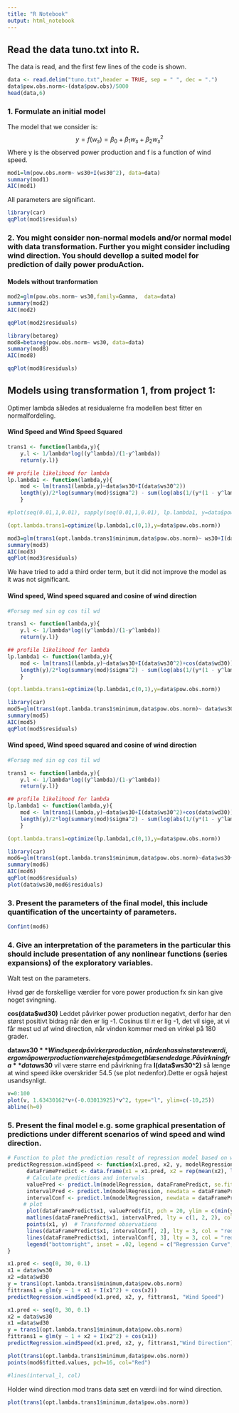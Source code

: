 ```yaml
---
title: "R Notebook"
output: html_notebook
---
```


## Read the data tuno.txt into R.
The data is read, and the first few lines of the code is shown.
```r
data <- read.delim("tuno.txt",header = TRUE, sep = " ", dec = ".")
data$pow.obs.norm<-(data$pow.obs)/5000
head(data,6)
```


### 1. Formulate an initial model

The model that we consider is:
$$y=f(w_s)=\beta_0+\beta_1w_s+\beta_2w_s^2$$
Where y is the observed power production and f is a function of wind speed.
```r
mod1=lm(pow.obs.norm~ ws30+I(ws30^2), data=data)
summary(mod1)
AIC(mod1)
```
All parameters are significant.

```r
library(car)
qqPlot(mod1$residuals)
```

### 2. You might consider non-normal models and/or normal model with data transformation. Further you might consider including wind direction. You should devellop a suited model for prediction of daily power produAction. 

#### Models without tranformation 
```r
mod2=glm(pow.obs.norm~ ws30,family=Gamma,  data=data)
summary(mod2)
AIC(mod2)
```

```r
qqPlot(mod2$residuals)
```
```r
library(betareg)
mod8=betareg(pow.obs.norm~ ws30, data=data)
summary(mod8)
AIC(mod8)
```

```r
qqPlot(mod8$residuals)
```


## Models using transformation 1, from project 1:
Optimer lambda således at residualerne fra modellen best fitter en normalfordeling. 


#### Wind Speed and Wind Speed Squared
```r
trans1 <- function(lambda,y){
    y.l <- 1/lambda*log((y^lambda)/(1-y^lambda))
    return(y.l)}

## profile likelihood for lambda
lp.lambda1 <- function(lambda,y){
    mod <- lm(trans1(lambda,y)~data$ws30+I(data$ws30^2))
    length(y)/2*log(summary(mod)$sigma^2) - sum(log(abs(1/(y*(1 - y^lambda)))))
    }

#plot(seq(0.01,1,0.01), sapply(seq(0.01,1,0.01), lp.lambda1, y=data$pow.obs.norm))

(opt.lambda.trans1=optimize(lp.lambda1,c(0,1),y=data$pow.obs.norm))

```
```r
mod3=glm(trans1(opt.lambda.trans1$minimum,data$pow.obs.norm)~ ws30+I(data$ws30^2),family=gaussian,  data=data)
summary(mod3)
AIC(mod3)
qqPlot(mod3$residuals)
```
We have tried to add a third order term, but it did not improve the model as it was not significant.

#### Wind speed, Wind speed squared and cosine of wind direction
```r
#Forsøg med sin og cos til wd

trans1 <- function(lambda,y){
    y.l <- 1/lambda*log((y^lambda)/(1-y^lambda))
    return(y.l)}

## profile likelihood for lambda
lp.lambda1 <- function(lambda,y){
    mod <- lm(trans1(lambda,y)~data$ws30+I(data$ws30^2)+cos(data$wd30))
    length(y)/2*log(summary(mod)$sigma^2) - sum(log(abs(1/(y*(1 - y^lambda)))))
    }

(opt.lambda.trans1=optimize(lp.lambda1,c(0,1),y=data$pow.obs.norm))

```
```r
library(car)
mod5=glm(trans1(opt.lambda.trans1$minimum,data$pow.obs.norm)~ data$ws30+I(data$ws30^2)+cos(data$wd30),family=gaussian,  data=data)
summary(mod5)
AIC(mod5)
qqPlot(mod5$residuals)
```

#### Wind speed, Wind speed squared and cosine of wind direction
```r
#Forsøg med sin og cos til wd

trans1 <- function(lambda,y){
    y.l <- 1/lambda*log((y^lambda)/(1-y^lambda))
    return(y.l)}

## profile likelihood for lambda
lp.lambda1 <- function(lambda,y){
    mod <- lm(trans1(lambda,y)~data$ws30+I(data$ws30^2)+cos(data$wd30))
    length(y)/2*log(summary(mod)$sigma^2) - sum(log(abs(1/(y*(1 - y^lambda)))))
    }

(opt.lambda.trans1=optimize(lp.lambda1,c(0,1),y=data$pow.obs.norm))

```

```r
library(car)
mod6=glm(trans1(opt.lambda.trans1$minimum,data$pow.obs.norm)~data$ws30+I(data$ws30^2)+cos(data$wd30),family=gaussian,  data=data)
summary(mod6)
AIC(mod6)
qqPlot(mod6$residuals)
plot(data$ws30,mod6$residuals)
```


### 3. Present the parameters of the final model, this include quantification of the uncertainty of parameters.
```r
Confint(mod6)
```

### 4. Give an interpretation of the parameters in the particular this should include presentation of any nonlinear functions (series expansions) of the exploratory variables.
Walt test on the parameters.

Hvad gør de forskellige værdier for vore power production
fx sin kan give noget svingning.

**cos(data$wd30)**
Leddet påvirker power production negativt, derfor har den størst positivt bidrag når den er lig -1.  Cosinus til $\pi$ er lig -1, det vil sige, at vi får mest ud af wind direction, når vinden kommer med en vinkel på 180 grader.

**data$ws30**
Wind speed påvirker production, når den has sin største værdi, ergo må power production være højest på meget blæsende dage. Påvirkning fra **data$ws30** vil være større end påvirkning fra **I(data$ws30^2)** så længe at wind speed ikke overskrider 54.5 (se plot nedenfor).Dette er også højest usandsynligt. 


```r
v=0:100
plot(v, 1.63430162*v+(-0.03013925)*v^2, type="l", ylim=c(-10,25))
abline(h=0)
```




### 5. Present the final model e.g. some graphical presentation of predictions under different scenarios of wind speed and wind direction. 
```r
# Function to plot the prediction result of regression model based on wind speed.
predictRegression.windSpeed <- function(x1.pred, x2, y, modelRegression, name){
      dataFramePredict <- data.frame(x1 = x1.pred, x2 = rep(mean(x2), length(x1.pred)))
      # Calculate predictions and intervals
      valuePred <- predict.lm(modelRegression, dataFramePredict, se.fit = TRUE)
      intervalPred <- predict.lm(modelRegression, newdata = dataFramePredict, interval = "pred", level = 0.95)
      intervalConf <- predict.lm(modelRegression, newdata = dataFramePredict, interval = "conf", level = 0.95)
     # plot
      plot(dataFramePredict$x1, valuePred$fit, pch = 20, ylim = c(min(y, intervalPred), max(y, intervalPred)), xlim = c(min(x1, dataFramePredict$x1), max(x1, dataFramePredict$x1)), xlab = name, ylab = 'Transformed, Normalized Power Production')
      matlines(dataFramePredict$x1, intervalPred, lty = c(1, 2, 2), col = c("black", "blue", "blue"), lwd = 2)
      points(x1, y)  # Transformed observations
      lines(dataFramePredict$x1, intervalConf[, 2], lty = 3, col = "red", lwd = 2)
      lines(dataFramePredict$x1, intervalConf[, 3], lty = 3, col = "red", lwd = 2)
      legend("bottomright", inset = .02, legend = c("Regression Curve", "Prediction Interval", "Confidence Intercal"), col = c("black", "blue", "red"), lty = c(1, 2, 3), lwd = c(2, 2, 2), cex = 0.8)
}
```

```r
x1.pred <- seq(0, 30, 0.1)
x1 = data$ws30
x2 =data$wd30
y = trans1(opt.lambda.trans1$minimum,data$pow.obs.norm)
fittrans1 = glm(y ~ 1 + x1 + I(x1^2) + cos(x2))
predictRegression.windSpeed(x1.pred, x2, y, fittrans1, "Wind Speed")
```

```r
x1.pred <- seq(0, 30, 0.1)
x2 = data$ws30
x1 =data$wd30
y = trans1(opt.lambda.trans1$minimum,data$pow.obs.norm)
fittrans1 = glm(y ~ 1 + x2 + I(x2^2) + cos(x1))
predictRegression.windSpeed(x1.pred, x2, y, fittrans1,"Wind Direction")
```

```r
plot(trans1(opt.lambda.trans1$minimum,data$pow.obs.norm))
points(mod6$fitted.values, pch=16, col="Red")   

#lines(interval_l, col)
```

Holder wind direction mod trans data sæt en værdi ind for wind direction.

```r
plot(trans1(opt.lambda.trans1$minimum,data$pow.obs.norm))
```


